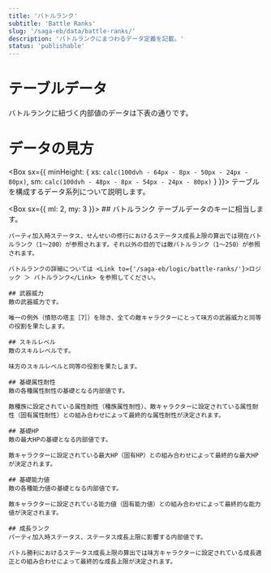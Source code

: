 ```yaml
---
title: 'バトルランク'
subtitle: 'Battle Ranks'
slug: '/saga-eb/data/battle-ranks/'
description: 'バトルランクにまつわるデータ定義を記載。'
status: 'publishable'
---
```





# テーブルデータ
<Box>
  バトルランクに紐づく内部値のデータは下表の通りです。

  <BattleRankData/>
</Box>

# データの見方
<Box sx={{ minHeight: { xs: `calc(100dvh - 64px - 8px - 50px - 24px - 80px)`, sm: `calc(100dvh - 48px - 8px - 54px - 24px - 80px)` } }}>
  テーブルを構成するデータ系列について説明します。

  <Box sx={{ ml: 2, my: 3 }}>
    ## バトルランク
    テーブルデータのキーに相当します。

    パーティ加入時ステータス、せんせいの修行におけるステータス成長上限の算出では現在バトルランク（1～200）が参照されます。それ以外の目的では敵バトルランク（1～250）が参照されます。

    バトルランクの詳細については <Link to={'/saga-eb/logic/battle-ranks/'}>ロジック ＞ バトルランク</Link> を参照してください。

    ## 武器威力
    敵の武器威力です。

    唯一の例外（憤怒の塔主［7］）を除き、全ての敵キャラクターにとって味方の武器威力と同等の役割を果たします。

    ## スキルレベル
    敵のスキルレベルです。

    味方のスキルレベルと同等の役割を果たします。

    ## 基礎属性耐性
    敵の各種属性耐性の基礎となる内部値です。

    敵種族に設定されている属性耐性（種族属性耐性）、敵キャラクターに設定されている属性耐性（固有属性耐性）との組み合わせによって最終的な属性耐性が決定されます。

    ## 基礎HP
    敵の最大HPの基礎となる内部値です。

    敵キャラクターに設定されている最大HP（固有HP）との組み合わせによって最終的な最大HPが決定されます。

    ## 基礎能力値
    敵の各種能力値の基礎となる内部値です。

    敵キャラクターに設定されている能力値（固有能力値）との組み合わせによって最終的な能力値が決定されます。

    ## 成長ランク
    パーティ加入時ステータス、ステータス成長上限に影響する内部値です。

    バトル勝利におけるステータス成長上限の算出では味方キャラクターに設定されている成長適正との組み合わせによって最終的な成長上限が決定されます。
  </Box>
</Box>
